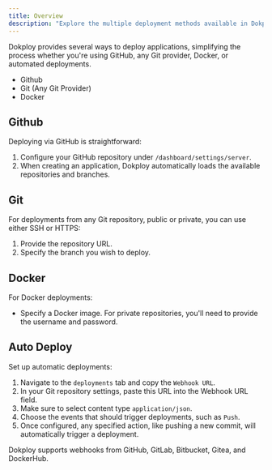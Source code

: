 ```yaml
---
title: Overview
description: "Explore the multiple deployment methods available in Dokploy, including GitHub, Git, Docker, and automated deployments via webhooks."
---
```



Dokploy provides several ways to deploy applications, simplifying the process whether you're using GitHub, any Git provider, Docker, or automated deployments.

- Github
- Git (Any Git Provider)
- Docker

## Github

Deploying via GitHub is straightforward:

1. Configure your GitHub repository under `/dashboard/settings/server`.
2. When creating an application, Dokploy automatically loads the available repositories and branches.

## Git

For deployments from any Git repository, public or private, you can use either SSH or HTTPS:

1. Provide the repository URL.
2. Specify the branch you wish to deploy.

## Docker

For Docker deployments:

- Specify a Docker image. For private repositories, you'll need to provide the username and password.

## Auto Deploy

Set up automatic deployments:

1. Navigate to the `deployments` tab and copy the `Webhook URL`.
2. In your Git repository settings, paste this URL into the Webhook URL field.
3. Make sure to select content type `application/json`.
4. Choose the events that should trigger deployments, such as `Push`.
5. Once configured, any specified action, like pushing a new commit, will automatically trigger a deployment.

Dokploy supports webhooks from GitHub, GitLab, Bitbucket, Gitea, and DockerHub.
